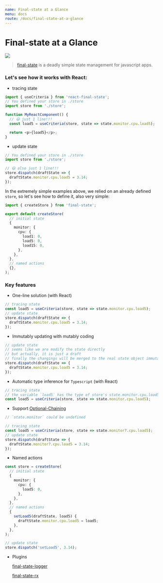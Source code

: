 ```yaml
---
name: Final-state at a Glance
menu: docs
route: /docs/final-state-at-a-glance
---
```


# Final-state at a Glance

<div
  style={{
    textAlign: 'center',
  }}
>
  <a href="https://github.com/final-state">
    <img src="https://avatars2.githubusercontent.com/u/51064911?s=200&v=4" />
  </a>
</div>

> [final-state](https://github.com/final-state) is a deadly simple state management for javascript apps.

### Let's see how it works with React:

- tracing state

```typescript
import { useCriteria } from 'react-final-state';
// You defined your store in ./store
import store from './store';

function MyReactComponent() {
  // 😃 just 1 line!!!
  const load5 = useCriteria(store, state => state.monitor.cpu.load5);

  return <p>{load5}</p>;
}
```

- update state

```typescript
// You defined your store in ./store
import store from './store';

// 😃 also just 1 line!!!
store.dispatch(draftState => {
  draftState.monitor.cpu.load5 = 3.14;
});
```

In the extremely simple examples above, we relied on an already defined `store`, so let's see how to define it, also very simple:

```typescript
import { createStore } from 'final-state';

export default createStore(
  // initial state
  {
    monitor: {
      cpu: {
        load1: 0,
        load5: 0,
        load15: 0,
      },
    },
  },
  // named actions
  {},
);
```

### Key features

- One-line solution (with React)

```typescript
// tracing state
const load5 = useCriteria(store, state => state.monitor.cpu.load5);
// update state
store.dispatch(draftState => {
  draftState.monitor.cpu.load5 = 3.14;
});
```

- Immutably updating with mutably coding

```typescript
// update state
// seems like we are modify the state directly
// but actually, it is just a draft
// finally the changings will be merged to the real state object immutably
store.dispatch(draftState => {
  draftState.monitor.cpu.load5 = 3.14;
});
```

- Automatic type inference for `Typescript` (with React)

```typescript
// tracing state
// the variable `load5` has the type of store's state.monitor.cpu.load5
const load5 = useCriteria(store, state => state.monitor.cpu.load5);
```

- Support [Optional-Chaining](https://github.com/tc39/proposal-optional-chaining)

```typescript
// `state.monitor` could be undefined

// tracing state
const load5 = useCriteria(store, state => state.monitor?.cpu.load5);
// update state
store.dispatch(draftState => {
  draftState.monitor?.cpu.load5 = 3.14;
});
```

- Named actions

```typescript
const store = createStore(
  // initial state
  {
    monitor: {
      cpu: {
        load5: 0,
      },
    },
  },
  // named actions
  {
    setLoad5(draftState, load5) {
      draftState.monitor.cpu.load5 = load5;
    },
  },
);

// update state
store.dispatch('setLoad5', 3.14);
```

- Plugins

  [final-state-logger](https://github.com/final-state/final-state-logger)

  [final-state-rx](https://github.com/final-state/final-state-rx)
